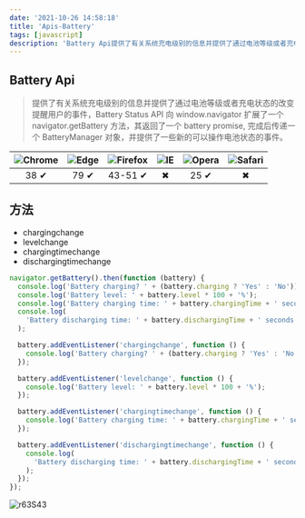 ```yaml
---
date: '2021-10-26 14:58:18'
title: 'Apis-Battery'
tags: [javascript]
description: 'Battery Api提供了有关系统充电级别的信息并提供了通过电池等级或者充电状态的改变提醒用户的事件'
---
```



<CanIUse tag="will-change" />

## Battery Api

> 提供了有关系统充电级别的信息并提供了通过电池等级或者充电状态的改变提醒用户的事件，Battery Status API 向 window.navigator 扩展了一个 navigator.getBattery 方法，其返回了一个 battery promise, 完成后传递一个 BatteryManager 对象，并提供了一些新的可以操作电池状态的事件。

| ![Chrome][chrome-image] | ![Edge][edge-image] | ![Firefox][firefox-image] | ![IE][ie-image] | ![Opera][opera-image] | ![Safari][safari-image] |
| :---------------------: | :-----------------: | :-----------------------: | :-------------: | :-------------------: | :---------------------: |
|          38 ✔           |        79 ✔         |          43-51 ✔          |        ✖        |         25 ✔          |            ✖            |

## 方法

- chargingchange
- levelchange
- chargingtimechange
- dischargingtimechange

```javascript
navigator.getBattery().then(function (battery) {
  console.log('Battery charging? ' + (battery.charging ? 'Yes' : 'No'));
  console.log('Battery level: ' + battery.level * 100 + '%');
  console.log('Battery charging time: ' + battery.chargingTime + ' seconds');
  console.log(
    'Battery discharging time: ' + battery.dischargingTime + ' seconds'
  );

  battery.addEventListener('chargingchange', function () {
    console.log('Battery charging? ' + (battery.charging ? 'Yes' : 'No'));
  });

  battery.addEventListener('levelchange', function () {
    console.log('Battery level: ' + battery.level * 100 + '%');
  });

  battery.addEventListener('chargingtimechange', function () {
    console.log('Battery charging time: ' + battery.chargingTime + ' seconds');
  });

  battery.addEventListener('dischargingtimechange', function () {
    console.log(
      'Battery discharging time: ' + battery.dischargingTime + ' seconds'
    );
  });
});
```

![r63S43](https://cdn.jsdelivr.net/gh/funnypan/pics@master/uPic/r63S43.png)

[chrome-image]: https://cdn.jsdelivr.net/gh/manonicu/pics@master/uPic/CDWccX.jpg
[firefox-image]: https://cdn.jsdelivr.net/gh/manonicu/pics@master/uPic/mqRvLw.jpg
[ie-image]: https://cdn.jsdelivr.net/gh/manonicu/pics@master/uPic/uKn6gH.jpg
[opera-image]: https://cdn.jsdelivr.net/gh/manonicu/pics@master/uPic/mpzJp6.jpg
[safari-image]: https://cdn.jsdelivr.net/gh/manonicu/pics@master/uPic/mIxpPG.jpg
[edge-image]: https://cdn.jsdelivr.net/gh/manonicu/pics@master/uPic/aoF7l0.jpg
